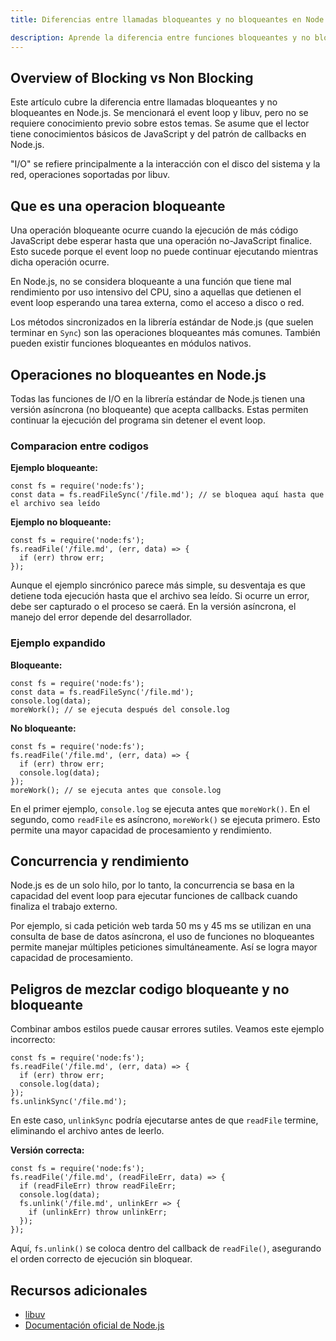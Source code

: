 ```yaml
---
title: Diferencias entre llamadas bloqueantes y no bloqueantes en Node.js

description: Aprende la diferencia entre funciones bloqueantes y no bloqueantes en Node.js, con ejemplos claros sobre rendimiento, concurrencia y errores comunes al usar operaciones de entrada y salida.
---
```


## Overview of Blocking vs Non Blocking

Este artículo cubre la diferencia entre llamadas bloqueantes y no bloqueantes en Node.js. Se mencionará el event loop y libuv, pero no se requiere conocimiento previo sobre estos temas. Se asume que el lector tiene conocimientos básicos de JavaScript y del patrón de callbacks en Node.js.

"I/O" se refiere principalmente a la interacción con el disco del sistema y la red, operaciones soportadas por libuv.

## Que es una operacion bloqueante

Una operación bloqueante ocurre cuando la ejecución de más código JavaScript debe esperar hasta que una operación no-JavaScript finalice. Esto sucede porque el event loop no puede continuar ejecutando mientras dicha operación ocurre.

En Node.js, no se considera bloqueante a una función que tiene mal rendimiento por uso intensivo del CPU, sino a aquellas que detienen el event loop esperando una tarea externa, como el acceso a disco o red.

Los métodos sincronizados en la librería estándar de Node.js (que suelen terminar en `Sync`) son las operaciones bloqueantes más comunes. También pueden existir funciones bloqueantes en módulos nativos.

## Operaciones no bloqueantes en Node.js

Todas las funciones de I/O en la librería estándar de Node.js tienen una versión asíncrona (no bloqueante) que acepta callbacks. Estas permiten continuar la ejecución del programa sin detener el event loop.

### Comparacion entre codigos

**Ejemplo bloqueante:**

```go:js
const fs = require('node:fs');
const data = fs.readFileSync('/file.md'); // se bloquea aquí hasta que el archivo sea leído
```

**Ejemplo no bloqueante:**

```go:js
const fs = require('node:fs');
fs.readFile('/file.md', (err, data) => {
  if (err) throw err;
});
```

Aunque el ejemplo sincrónico parece más simple, su desventaja es que detiene toda ejecución hasta que el archivo sea leído. Si ocurre un error, debe ser capturado o el proceso se caerá. En la versión asíncrona, el manejo del error depende del desarrollador.

### Ejemplo expandido

**Bloqueante:**

```go:js
const fs = require('node:fs');
const data = fs.readFileSync('/file.md');
console.log(data);
moreWork(); // se ejecuta después del console.log
```

**No bloqueante:**

```go:js
const fs = require('node:fs');
fs.readFile('/file.md', (err, data) => {
  if (err) throw err;
  console.log(data);
});
moreWork(); // se ejecuta antes que console.log
```

En el primer ejemplo, `console.log` se ejecuta antes que `moreWork()`. En el segundo, como `readFile` es asíncrono, `moreWork()` se ejecuta primero. Esto permite una mayor capacidad de procesamiento y rendimiento.

## Concurrencia y rendimiento

Node.js es de un solo hilo, por lo tanto, la concurrencia se basa en la capacidad del event loop para ejecutar funciones de callback cuando finaliza el trabajo externo.

Por ejemplo, si cada petición web tarda 50 ms y 45 ms se utilizan en una consulta de base de datos asíncrona, el uso de funciones no bloqueantes permite manejar múltiples peticiones simultáneamente. Así se logra mayor capacidad de procesamiento.

## Peligros de mezclar codigo bloqueante y no bloqueante

Combinar ambos estilos puede causar errores sutiles. Veamos este ejemplo incorrecto:

```go:js
const fs = require('node:fs');
fs.readFile('/file.md', (err, data) => {
  if (err) throw err;
  console.log(data);
});
fs.unlinkSync('/file.md');
```

En este caso, `unlinkSync` podría ejecutarse antes de que `readFile` termine, eliminando el archivo antes de leerlo.

**Versión correcta:**

```go:js
const fs = require('node:fs');
fs.readFile('/file.md', (readFileErr, data) => {
  if (readFileErr) throw readFileErr;
  console.log(data);
  fs.unlink('/file.md', unlinkErr => {
    if (unlinkErr) throw unlinkErr;
  });
});
```

Aquí, `fs.unlink()` se coloca dentro del callback de `readFile()`, asegurando el orden correcto de ejecución sin bloquear.

## Recursos adicionales

- [libuv](https://libuv.org)
- [Documentación oficial de Node.js](https://nodejs.org)
